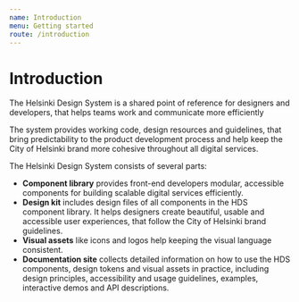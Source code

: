 ```yaml
---
name: Introduction
menu: Getting started
route: /introduction
---
```



# Introduction

<LargeParagraph>The Helsinki Design System is a shared point of reference for designers and developers, that helps teams work and communicate more efficiently</LargeParagraph>

The system provides working code, design resources and guidelines, that bring predictability to the product development process and help keep the City of Helsinki brand more cohesive throughout all digital services.

The Helsinki Design System consists of several parts:
- **Component library** provides front-end developers modular, accessible components for building scalable digital services efficiently.
- **Design kit** includes design files of all components in the HDS component library. It helps designers create beautiful, usable and accessible user experiences, that follow the City of Helsinki brand guidelines.
- **Visual assets** like icons and logos help keeping the visual language consistent.
- **Documentation site** collects detailed information on how to use the HDS components, design tokens and visual assets in practice, including design principles, accessibility and usage guidelines, examples, interactive demos and API descriptions.
